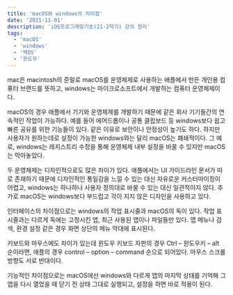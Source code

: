 ```yaml
---
title: 'macOS와 windows의 차이점'
date: '2021-11-01'
description: 'iOS프로그래밍기초(21-2학기) 강의 정리'
tags:
  - 'macOS'
  - 'windows'
  - '맥OS'
  - '윈도우'
---
```


mac은 macintosh의 준말로 macOS를 운영체제로 사용하는 애플에서 만든 개인용 컴퓨터 브랜드를 뜻하고, windows는 마이크로소프트에서 개발하는 컴퓨터 운영체제이다. 


macOS의 경우 애플에서 기기와 운영체제를 개발하기 때문에 같은 회사 기기들간의 연속적인 작업이 가능하다. 예를 들어 에어드롭이나 공통 클립보드 등 windows보다 쉽고 빠른 공유를 위한 기능들이 있다. 같은 이유로 보안이나 안정성이 높기도 하다. 하지만 사용자가 원하는데로 설정이 가능한 windows와는 달리 macOS는 폐쇄적이다. 그 예로, windows는 레지스트리 수정을 통해 운영체제 내부 설정을 바꿀 수 있지만 macOS는 막아놓았다. 


두 운영체제는 디자인적으로도 많은 차이가 있다. 애플에서는 UI 가이드라인 문서가 따로 존재하기 때문에 디자인적인 통일감을 느낄 수 있는 대신 자유로운 커스터마이징이 어렵고, windows는 하나하나 사용자 정의대로 바꿀 수 있는 대신 일관적이지 않다. 추가로 macOS는 windows보다 부드럽고 각이 지지 않은 디자인을 사용하고 있다. 


인터페이스의 차이점으로는 windows의 작업 표시줄과 macOS의 독이 있다. 작업 표시줄과는 다르게 독에는 고정시킨 앱, 최근 사용된 앱이나 파일들만 있다. 앱 메뉴나 검색, 환경 설정 같은 경우 화면 상단의 메뉴 막대에 표시된다. 


키보드와 마우스에도 차이가 있는데 윈도우 키보드 자판의 경우 Ctrl – 윈도우키 – alt 순이라면, 애플의 경우 control – option – command 순으로 되어있다. 마우스 스크롤 방향도 서로 반대이다. 


기능적인 차이점으로는 macOS에선 windows와 다르게 앱의 마지막 상태를 기억해 그 앱을 다시 열었을 때 닫기 전 상태 그대로 실행되고, 설정을 하면 바로 적용이 된다. 
